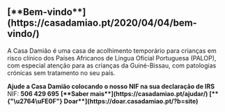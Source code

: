 
<h2 className="text-4xl">
  [**Bem-vindo**](https://casadamiao.pt/2020/04/04/bem-vindo/)
</h2>

A Casa Damião é uma casa de acolhimento temporário para crianças em risco clínico dos Países Africanos de Língua Oficial Portuguesa (PALOP), com especial atenção para as crianças da Guiné-Bissau, com patologias crónicas sem tratamento no seu país.

<strong className="flex justify-center">
  Ajude a Casa Damião colocando o nosso NIF na sua declaração de IRS
</strong>

<span className="flex justify-center">
  NIF:
  <strong>506 429 695</strong>
</span>

<strong className="flex justify-center text-blue-900">
  [**Saber mais**](https://casadamiao.pt/ajudar/)
</strong>

<Vidio />

<strong className="flex justify-center text-blue-900">
  [**{"\u2764\uFE0F"} Doar**](https://doar.casadamiao.pt/?b=site)
</strong>
